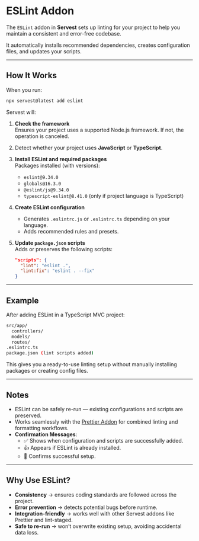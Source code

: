 # ESLint Addon

The `ESLint` addon in **Servest** sets up linting for your project to help you maintain a consistent and error-free codebase.

It automatically installs recommended dependencies, creates configuration files, and updates your scripts.

---

## How It Works

When you run:

```bash
npx servest@latest add eslint
```

Servest will:

1. **Check the framework**  
   Ensures your project uses a supported Node.js framework. If not, the operation is canceled.

2. Detect whether your project uses **JavaScript** or **TypeScript**.

3. **Install ESLint and required packages**  
   Packages installed (with versions):
   - `eslint@9.34.0`
   - `globals@16.3.0`
   - `@eslint/js@9.34.0`
   - `typescript-eslint@8.41.0` (only if project language is TypeScript)

4. **Create ESLint configuration**
   - Generates `.eslintrc.js` or `.eslintrc.ts` depending on your language.
   - Adds recommended rules and presets.

5. **Update `package.json` scripts**  
   Adds or preserves the following scripts:

   ```json
   "scripts": {
     "lint": "eslint .",
     "lint:fix": "eslint . --fix"
   }
   ```

---

## Example

After adding ESLint in a TypeScript MVC project:

```bash
src/app/
  controllers/
  models/
  routes/
.eslintrc.ts
package.json (lint scripts added)
```

This gives you a ready-to-use linting setup without manually installing packages or creating config files.

---

## Notes

- ESLint can be safely re-run — existing configurations and scripts are preserved.
- Works seamlessly with the [Prettier Addon](./prettier) for combined linting and formatting workflows.
- **Confirmation Messages**:
  - ✅ Shows when configuration and scripts are successfully added.
  - 👍 Appears if ESLint is already installed.
  - 🎉 Confirms successful setup.

---

## Why Use ESLint?

- **Consistency** → ensures coding standards are followed across the project.
- **Error prevention** → detects potential bugs before runtime.
- **Integration-friendly** → works well with other Servest addons like Prettier and lint-staged.
- **Safe to re-run** → won’t overwrite existing setup, avoiding accidental data loss.
